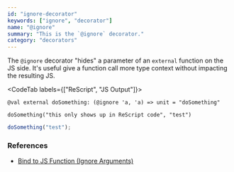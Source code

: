 ```yaml
---
id: "ignore-decorator"
keywords: ["ignore", "decorator"]
name: "@ignore"
summary: "This is the `@ignore` decorator."
category: "decorators"
---
```


The `@ignore` decorator "hides" a parameter of an `external` function on the JS side. It's useful give a function call more type context without impacting the resulting JS.


<CodeTab labels={["ReScript", "JS Output"]}>

```res
@val external doSomething: (@ignore 'a, 'a) => unit = "doSomething"

doSomething("this only shows up in ReScript code", "test")
```

```js
doSomething("test");
```

</CodeTab>

### References

* [Bind to JS Function (Ignore Arguments)](/docs/manual/latest/bind-to-js-function#ignore-arguments)
